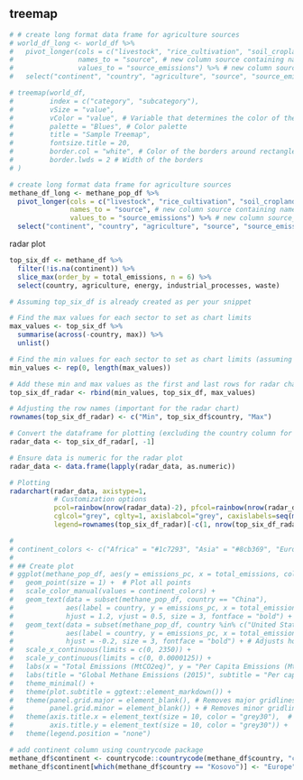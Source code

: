 

## treemap
```r
# # create long format data frame for agriculture sources
# world_df_long <- world_df %>%
#   pivot_longer(cols = c("livestock", "rice_cultivation", "soil_cropland", "other_ag_ch4_and_n2o", "biomass", "coal_mining", "oil_and_natural_gas_systems", "other_energy", "aerosols", "aluminum_production", "electronic_po"), # remove ag source columns
#                names_to = "source", # new column source containing names from original ag source columns
#                values_to = "source_emissions") %>% # new column source_emissions containing values from original ag source columns
#   select("continent", "country", "agriculture", "source", "source_emissions")
```


```r
# treemap(world_df,
#         index = c("category", "subcategory"),
#         vSize = "value",
#         vColor = "value", # Variable that determines the color of the rectangles
#         palette = "Blues", # Color palette
#         title = "Sample Treemap",
#         fontsize.title = 20,
#         border.col = "white", # Color of the borders around rectangles
#         border.lwds = 2 # Width of the borders
# )
```

```r
# create long format data frame for agriculture sources
methane_df_long <- methane_pop_df %>%
  pivot_longer(cols = c("livestock", "rice_cultivation", "soil_cropland", "other_ag_ch4_and_n2o", "biomass", "coal_mining", "oil_and_natural_gas_systems", "other_energy", "aerosols", "aluminum_production", "electronic_power_systems", "fire_protection", "flat_panel_display_manufacturing", "hcfc_22_production"), # remove ag source columns
               names_to = "source", # new column source containing names from original ag source columns
               values_to = "source_emissions") %>% # new column source_emissions containing values from original ag source columns
  select("continent", "country", "agriculture", "source", "source_emissions")
```



radar plot
```r
top_six_df <- methane_df %>%
  filter(!is.na(continent)) %>% 
  slice_max(order_by = total_emissions, n = 6) %>% 
  select(country, agriculture, energy, industrial_processes, waste)
```

```r
# Assuming top_six_df is already created as per your snippet

# Find the max values for each sector to set as chart limits
max_values <- top_six_df %>%
  summarise(across(-country, max)) %>%
  unlist()

# Find the min values for each sector to set as chart limits (assuming min is 0 for simplicity)
min_values <- rep(0, length(max_values))

# Add these min and max values as the first and last rows for radar chart limits
top_six_df_radar <- rbind(min_values, top_six_df, max_values)

# Adjusting the row names (important for the radar chart)
rownames(top_six_df_radar) <- c("Min", top_six_df$country, "Max")

```

```r
# Convert the dataframe for plotting (excluding the country column for the radar plot data)
radar_data <- top_six_df_radar[, -1]

# Ensure data is numeric for the radar plot
radar_data <- data.frame(lapply(radar_data, as.numeric))

# Plotting
radarchart(radar_data, axistype=1,
           # Customization options
           pcol=rainbow(nrow(radar_data)-2), pfcol=rainbow(nrow(radar_data)-2, alpha=0.5), plwd=4, 
           cglcol="grey", cglty=1, axislabcol="grey", caxislabels=seq(min(min_values), max(max_values), by=10), cglwd=0.8,
           legend=rownames(top_six_df_radar)[-c(1, nrow(top_six_df_radar))]) # Adding legend for countries

```

```r
# 
# continent_colors <- c("Africa" = "#1c7293", "Asia" = "#8cb369", "Europe" = "#E9967A", "Americas" = "#ca3cff", "Oceania" = "#020122")
# 
# ## Create plot
# ggplot(methane_pop_df, aes(y = emissions_pc, x = total_emissions, color = continent)) +
#   geom_point(size = 1) +  # Plot all points
#   scale_color_manual(values = continent_colors) +
#   geom_text(data = subset(methane_pop_df, country == "China"), 
#             aes(label = country, y = emissions_pc, x = total_emissions), 
#             hjust = 1.2, vjust = 0.5, size = 3, fontface = "bold") + # Adjusts horizontal position to the left of the point
#   geom_text(data = subset(methane_pop_df, country %in% c("United States", "Russia", "United Arab Emirates", "India", "Brazil", "Iran", "Argentina", "Brazil", "Indonesia", "Australia", "Canada", "Columbia", "Uzbekistan", "Cameroon", "Mexico", "Pakistan", "Central African Republic", "Bahrain", "Equatorial Guinea", "New Zealand", "Barbados", "Antigua and Barbuda", "Uruguay")), 
#             aes(label = country, y = emissions_pc, x = total_emissions, color = continent),
#             hjust = -0.2, size = 3, fontface = "bold") + # Adjusts horizontal position to the left of the point
#   scale_x_continuous(limits = c(0, 2350)) +
#   scale_y_continuous(limits = c(0, 0.0000125)) +
#   labs(x = "Total Emissions (MtCO2eq)", y = "Per Capita Emissions (MtCO2eq)") +
#   labs(title = "Global Methane Emissions (2015)", subtitle = "Per capita and total emissions for countries in <span style='color:#1c7293;'>**Africa**</span>, <span style='color:#8cb369;'>**Asia**</span>, <span style='color:#E9967A;'>**Europe**</span>, the <span style='color:#ca3cff;'>**Americas**</span>, and <span style='color:#020122;'>**Oceania**</span>.") +
#   theme_minimal() +
#   theme(plot.subtitle = ggtext::element_markdown()) +
#   theme(panel.grid.major = element_blank(), # Removes major gridlines
#         panel.grid.minor = element_blank()) + # Removes minor gridlines
#   theme(axis.title.x = element_text(size = 10, color = "grey30"),  # Adjust x-axis text size and color
#         axis.title.y = element_text(size = 10, color = "grey30")) +
#   theme(legend.position = "none")

```

```r

# add continent column using countrycode package
methane_df$continent <- countrycode::countrycode(methane_df$country, "country.name", "continent")
methane_df$continent[which(methane_df$country == "Kosovo")] <- "Europe" # manually assign country "Kosovo" to continent "Europe"
```

